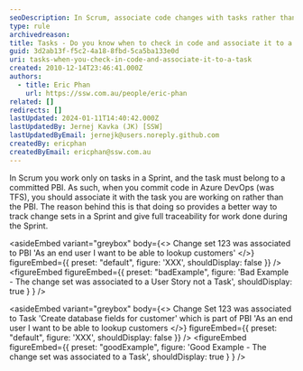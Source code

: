 ```yaml
---
seoDescription: In Scrum, associate code changes with tasks rather than PBIs to track work done during a Sprint and provide full traceability.
type: rule
archivedreason:
title: Tasks - Do you know when to check in code and associate it to a task?
guid: 3d2ab13f-f5c2-4a18-8fbd-5ca5ba133e0d
uri: tasks-when-you-check-in-code-and-associate-it-to-a-task
created: 2010-12-14T23:46:41.000Z
authors:
  - title: Eric Phan
    url: https://ssw.com.au/people/eric-phan
related: []
redirects: []
lastUpdated: 2024-01-11T14:40:42.000Z
lastUpdatedBy: Jernej Kavka (JK) [SSW]
lastUpdatedByEmail: jernejk@users.noreply.github.com
createdBy: ericphan
createdByEmail: ericphan@ssw.com.au
---
```


In Scrum you work only on tasks in a Sprint, and the task must belong to a committed PBI. As such, when you commit code in Azure DevOps (was TFS), you should associate it with the task you are working on rather than the PBI.
The reason behind this is that doing so provides a better way to track change sets in a Sprint and give full traceability for work done during the Sprint.

<asideEmbed
  variant="greybox"
  body={<>
    Change set 123 was associated to PBI 'As an end user I want to be able to lookup customers'
  </>}
  figureEmbed={{
    preset: "default",
    figure: 'XXX',
    shouldDisplay: false
  }}
/>
<figureEmbed figureEmbed={{
  preset: "badExample",
  figure: 'Bad Example - The change set was associated to a User Story not a Task',
  shouldDisplay: true
} } />


<asideEmbed
  variant="greybox"
  body={<>
    Change Set 123 was associated to Task 'Create database fields for customer' which is part of PBI 'As an end user I want to be able to lookup customers
  </>}
  figureEmbed={{
    preset: "default",
    figure: 'XXX',
    shouldDisplay: false
  }}
/>
<figureEmbed figureEmbed={{
  preset: "goodExample",
  figure: 'Good Example - The change set was associated to a Task',
  shouldDisplay: true
} } />
